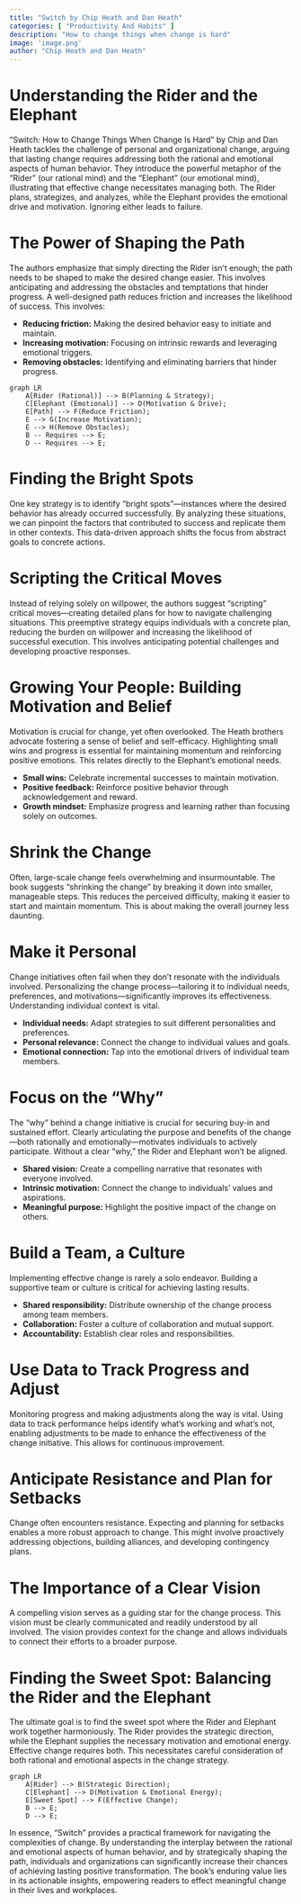 ```yaml
---
title: "Switch by Chip Heath and Dan Heath"
categories: [ "Productivity And Habits" ]
description: "How to change things when change is hard"
image: 'image.png'
author: "Chip Heath and Dan Heath"
---
```

# Understanding the Rider and the Elephant

"Switch: How to Change Things When Change Is Hard" by Chip and Dan Heath tackles the challenge of personal and organizational change, arguing that lasting change requires addressing both the rational and emotional aspects of human behavior.  They introduce the powerful metaphor of the "Rider" (our rational mind) and the "Elephant" (our emotional mind), illustrating that effective change necessitates managing both. The Rider plans, strategizes, and analyzes, while the Elephant provides the emotional drive and motivation. Ignoring either leads to failure.

# The Power of Shaping the Path

The authors emphasize that simply directing the Rider isn't enough; the path needs to be shaped to make the desired change easier. This involves anticipating and addressing the obstacles and temptations that hinder progress.  A well-designed path reduces friction and increases the likelihood of success.  This involves:

* **Reducing friction:** Making the desired behavior easy to initiate and maintain.
* **Increasing motivation:** Focusing on intrinsic rewards and leveraging emotional triggers.
* **Removing obstacles:** Identifying and eliminating barriers that hinder progress.

```mermaid
graph LR
    A[Rider (Rational)] --> B(Planning & Strategy);
    C[Elephant (Emotional)] --> D(Motivation & Drive);
    E[Path] --> F(Reduce Friction);
    E --> G(Increase Motivation);
    E --> H(Remove Obstacles);
    B -- Requires --> E;
    D -- Requires --> E;
```


# Finding the Bright Spots

One key strategy is to identify "bright spots"—instances where the desired behavior has already occurred successfully. By analyzing these situations, we can pinpoint the factors that contributed to success and replicate them in other contexts. This data-driven approach shifts the focus from abstract goals to concrete actions.


# Scripting the Critical Moves

Instead of relying solely on willpower, the authors suggest "scripting" critical moves—creating detailed plans for how to navigate challenging situations. This preemptive strategy equips individuals with a concrete plan, reducing the burden on willpower and increasing the likelihood of successful execution.  This involves anticipating potential challenges and developing proactive responses.


# Growing Your People: Building Motivation and Belief


Motivation is crucial for change, yet often overlooked. The Heath brothers advocate fostering a sense of belief and self-efficacy.  Highlighting small wins and progress is essential for maintaining momentum and reinforcing positive emotions.  This relates directly to the Elephant's emotional needs.

* **Small wins:** Celebrate incremental successes to maintain motivation.
* **Positive feedback:** Reinforce positive behavior through acknowledgement and reward.
* **Growth mindset:** Emphasize progress and learning rather than focusing solely on outcomes.


# Shrink the Change

Often, large-scale change feels overwhelming and insurmountable. The book suggests "shrinking the change" by breaking it down into smaller, manageable steps. This reduces the perceived difficulty, making it easier to start and maintain momentum.  This is about making the overall journey less daunting.


# Make it Personal

Change initiatives often fail when they don't resonate with the individuals involved. Personalizing the change process—tailoring it to individual needs, preferences, and motivations—significantly improves its effectiveness.  Understanding individual context is vital.

* **Individual needs:** Adapt strategies to suit different personalities and preferences.
* **Personal relevance:** Connect the change to individual values and goals.
* **Emotional connection:** Tap into the emotional drivers of individual team members.


# Focus on the "Why"

The "why" behind a change initiative is crucial for securing buy-in and sustained effort.  Clearly articulating the purpose and benefits of the change—both rationally and emotionally—motivates individuals to actively participate.  Without a clear "why," the Rider and Elephant won't be aligned.

* **Shared vision:** Create a compelling narrative that resonates with everyone involved.
* **Intrinsic motivation:** Connect the change to individuals' values and aspirations.
* **Meaningful purpose:** Highlight the positive impact of the change on others.


# Build a Team, a Culture


Implementing effective change is rarely a solo endeavor.  Building a supportive team or culture is critical for achieving lasting results.

* **Shared responsibility:** Distribute ownership of the change process among team members.
* **Collaboration:** Foster a culture of collaboration and mutual support.
* **Accountability:** Establish clear roles and responsibilities.


# Use Data to Track Progress and Adjust

Monitoring progress and making adjustments along the way is vital. Using data to track performance helps identify what's working and what's not, enabling adjustments to be made to enhance the effectiveness of the change initiative.  This allows for continuous improvement.


# Anticipate Resistance and Plan for Setbacks

Change often encounters resistance.  Expecting and planning for setbacks enables a more robust approach to change.  This might involve proactively addressing objections, building alliances, and developing contingency plans.


# The Importance of a Clear Vision


A compelling vision serves as a guiding star for the change process. This vision must be clearly communicated and readily understood by all involved.  The vision provides context for the change and allows individuals to connect their efforts to a broader purpose.


# Finding the Sweet Spot: Balancing the Rider and the Elephant


The ultimate goal is to find the sweet spot where the Rider and Elephant work together harmoniously. The Rider provides the strategic direction, while the Elephant supplies the necessary motivation and emotional energy. Effective change requires both.  This necessitates careful consideration of both rational and emotional aspects in the change strategy.


```mermaid
graph LR
    A[Rider] --> B(Strategic Direction);
    C[Elephant] --> D(Motivation & Emotional Energy);
    E[Sweet Spot] --> F(Effective Change);
    B --> E;
    D --> E;
```

In essence, "Switch" provides a practical framework for navigating the complexities of change.  By understanding the interplay between the rational and emotional aspects of human behavior, and by strategically shaping the path, individuals and organizations can significantly increase their chances of achieving lasting positive transformation.  The book’s enduring value lies in its actionable insights, empowering readers to effect meaningful change in their lives and workplaces.

